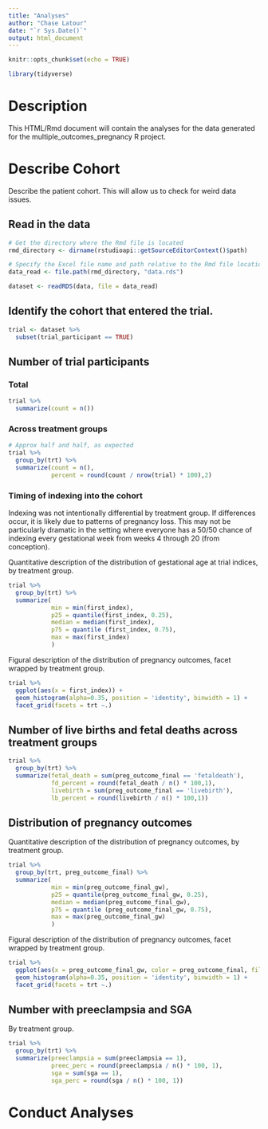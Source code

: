 ```yaml
---
title: "Analyses"
author: "Chase Latour"
date: "`r Sys.Date()`"
output: html_document
---
```


```r
knitr::opts_chunk$set(echo = TRUE)

library(tidyverse)
```

# Description

This HTML/Rmd document will contain the analyses for the data generated for the multiple_outcomes_pregnancy R project.

# Describe Cohort

Describe the patient cohort. This will allow us to check for weird data issues.

## Read in the data

```r

# Get the directory where the Rmd file is located
rmd_directory <- dirname(rstudioapi::getSourceEditorContext()$path)

# Specify the Excel file name and path relative to the Rmd file location
data_read <- file.path(rmd_directory, "data.rds")

dataset <- readRDS(data, file = data_read)

```

## Identify the cohort that entered the trial.

```r


trial <- dataset %>% 
  subset(trial_participant == TRUE)

```

## Number of trial participants

### Total

```r

trial %>% 
  summarize(count = n())

```

### Across treatment groups

```r

# Approx half and half, as expected
trial %>% 
  group_by(trt) %>% 
  summarize(count = n(),
            percent = round(count / nrow(trial) * 100),2)

```

### Timing of indexing into the cohort

Indexing was not intentionally differential by treatment group. If differences occur, it is likely due to patterns of pregnancy loss. This may not be particularly dramatic in the setting where everyone has a 50/50 chance of indexing every gestational week from weeks 4 through 20 (from conception).

Quantitative description of the distribution of gestational age at trial indices, by treatment group.

```r

trial %>% 
  group_by(trt) %>% 
  summarize(
            min = min(first_index),
            p25 = quantile(first_index, 0.25),
            median = median(first_index),
            p75 = quantile (first_index, 0.75),
            max = max(first_index)
            )

```

Figural description of the distribution of pregnancy outcomes, facet wrapped by treatment group.

```r

trial %>% 
  ggplot(aes(x = first_index)) +
  geom_histogram(alpha=0.35, position = 'identity', binwidth = 1) +
  facet_grid(facets = trt ~.)

```

## Number of live births and fetal deaths across treatment groups

```r

trial %>% 
  group_by(trt) %>% 
  summarize(fetal_death = sum(preg_outcome_final == 'fetaldeath'),
            fd_percent = round(fetal_death / n() * 100,1),
            livebirth = sum(preg_outcome_final == 'livebirth'),
            lb_percent = round(livebirth / n() * 100,1))

```

## Distribution of pregnancy outcomes

Quantitative description of the distribution of pregnancy outcomes, by treatment group.

```r

trial %>% 
  group_by(trt, preg_outcome_final) %>% 
  summarize(
            min = min(preg_outcome_final_gw),
            p25 = quantile(preg_outcome_final_gw, 0.25),
            median = median(preg_outcome_final_gw),
            p75 = quantile (preg_outcome_final_gw, 0.75),
            max = max(preg_outcome_final_gw)
            )

```

Figural description of the distribution of pregnancy outcomes, facet wrapped by treatment group.

```r

trial %>% 
  ggplot(aes(x = preg_outcome_final_gw, color = preg_outcome_final, fill = preg_outcome_final)) +
  geom_histogram(alpha=0.35, position = 'identity', binwidth = 1) +
  facet_grid(facets = trt ~.)

```

## Number with preeclampsia and SGA

By treatment group.

```r

trial %>% 
  group_by(trt) %>% 
  summarize(preeclampsia = sum(preeclampsia == 1),
            preec_perc = round(preeclampsia / n() * 100, 1),
            sga = sum(sga == 1),
            sga_perc = round(sga / n() * 100, 1))

```

# Conduct Analyses

